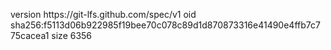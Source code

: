 version https://git-lfs.github.com/spec/v1
oid sha256:f5113d06b922985f19bee70c078c89d1d870873316e41490e4ffb7c775cacea1
size 6356
